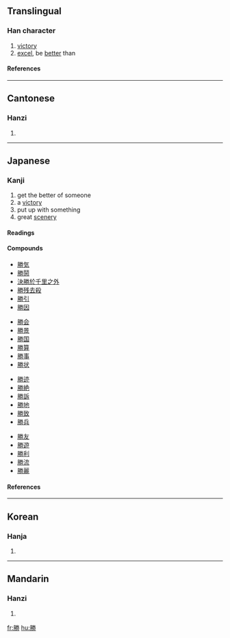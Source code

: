 {{see|胜}}

==Translingual==
===Han character===
{{Han char|rad=力|as=10|sn=12|four=7922<sub>7</sub>|canj=月火手尸 (BFQS)}}
# [[victory]]
# [[excel]], be [[better]] than
====References====
{{Han ref|kx=0148.310|dkj=02409|dj=0335.100|hdz=32090.130|uh=52DD|ud=21213|bh=B3D3|bd=46035}}
----
==Cantonese==
===Hanzi===
{{yue-hanzi|jyut=|y=sing1, sing3}}
# {{defn|Cantonese}}
----
==Japanese==
===Kanji===
{{ja-kanji|grade=3|rs=力10}}
# get the better of someone
# a [[victory]]
# put up with something
# great [[scenery]] 
====Readings====
{{ja-readings|on=[[しょう]] (shō)|kun=[[かつ]] (katsu), [[かち]] (kachi), [[まさる]] (masaru), [[たえる]] (taeru), [[すぐれる]] (sugureru)|nadzuke=[[かち]] (kachi), [[かつ]] (katsu), [[すぐる]] (suguru), [[すぐれ]] (sugure), [[すぐろ]] (suguro), [[とう]] (tō), [[のり]] (nori), [[まさ]] (masa), [[まさる]] (masaru), [[ます]] (masu), [[よし]] (yoshi)}}
====Compounds====
{{top4}}
*[[勝気]]
*[[勝鬨]]
*[[決勝於千里之外]]
*[[勝残去殺]]
*[[勝引]]
*[[勝因]]
{{mid4}}
*[[勝会]]
*[[勝景]]
*[[勝国]]
*[[勝算]]
*[[勝事]]
*[[勝状]]
{{mid4}}
*[[勝迹]]
*[[勝絶]]
*[[勝訴]]
*[[勝地]]
*[[勝致]]
*[[勝兵]]
{{mid4}}
*[[勝友]]
*[[勝遊]]
*[[勝利]]
*[[勝流]]
*[[勝麗]]
{{bottom}}
====References====
{{ja-kref|k=3001|s=8F9F|j=3E21}}
----

==Korean==
===Hanja===
{{ko-hanja|hangeul=승|rv=seung|mr=sŭng}}
# {{defn|Korean}}
----
==Mandarin==
===Hanzi===
{{cmn-hanzi|sim=胜|pin=[[shèng]] (sheng4)|wg=sheng<sup>4</sup>}}
# {{defn|Mandarin}}

[[fr:勝]]
[[hu:勝]]